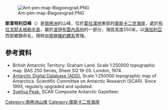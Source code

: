[[Image:Ant-pen-map-Blagoevgrad.PNG|thumb]]

'''斯韋特利亞峰'''（{{lang-en|Svetlya Peak}}）是[[南極洲|南極洲]]的山峰，位於[[葛拉漢地|葛拉漢地]]東部的[[奧斯卡二世海岸|奧斯卡二世海岸]]，處於[[布拉戈耶夫格勒半島|布拉戈耶夫格勒半島]]，屬於[[波伊布雷內高地|波伊布雷內高地]]的一部分，海拔高度550米，以[[保加利亞|保加利亞]]西部鄉鎮命名，現時由[[南極條約體系|南極條約體系]]管理。

{{coord|65|09|06|S|61|44|35|W|display=title}}

==參考資料==
* British Antarctic Territory: Graham Land.  Scale 1:250000 topographic map.  BAS 250 Series, Sheet SQ 19-20.  London, 1974.
* [http://www.add.scar.org Antarctic Digital Database (ADD).] {{Wayback|url=http://www.add.scar.org/ |date=20170305000653 }} Scale 1:250000 topographic map of Antarctica. Scientific Committee on Antarctic Research (SCAR). Since 1993, regularly upgraded and updated.
* [https://data.aad.gov.au/aadc/gaz/scar/display_name.cfm?gaz_id=137587 Svetlya Peak.] {{Wayback|url=https://data.aad.gov.au/aadc/gaz/scar/display_name.cfm?gaz_id=137587 |date=20170922100934 }} SCAR Composite Antarctic Gazetteer.

{{DEFAULTSORT:Svetlya Peak}}
[[Category:南極洲山峰|Category:南極洲山峰]]
[[Category:奧斯卡二世海岸|Category:奧斯卡二世海岸]]


{{OscarIICoast-geo-stub}}
